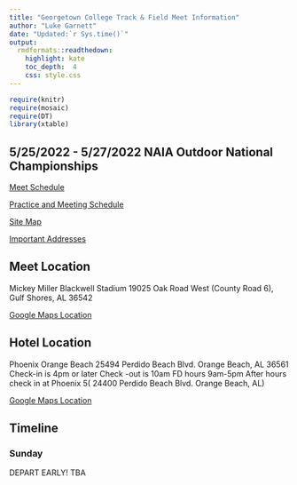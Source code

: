 ```yaml
---
title: "Georgetown College Track & Field Meet Information"
author: "Luke Garnett"
date: "Updated:`r Sys.time()`"
output:
  rmdformats::readthedown:
    highlight: kate
    toc_depth:  4
    css: style.css
---
```


```r
require(knitr)
require(mosaic)
require(DT)
library(xtable)
```



## 5/25/2022 - 5/27/2022 NAIA Outdoor National Championships

<a href="2022_OTF_Schedule_of_Events.pdf" target="_blank" class="btn btn-lg btn-outline">
    <i class="fa fa-file-pdf-o"></i>
    Meet Schedule
</a>

<a href="2022_OTF_Schedule.pdf" target="_blank" class="btn btn-lg btn-outline">
    <i class="fa fa-file-pdf-o"></i>
    Practice and Meeting Schedule
</a>

<a href="2022_NAIA_OTF_Site_Map_Gulf_Shores.pdf" target="_blank" class="btn btn-lg btn-outline">
    <i class="fa fa-file-pdf-o"></i>
    Site Map
</a>

<a href="2022_Addresses.pdf" target="_blank" class="btn btn-lg btn-outline">
    <i class="fa fa-file-pdf-o"></i>
    Important Addresses
</a>

## Meet Location

Mickey Miller Blackwell Stadium
19025 Oak Road West (County Road 6), Gulf Shores, AL 36542

[Google Maps Location](https://goo.gl/maps/CWybgkA7gBQBhy1j9)



## Hotel Location

Phoenix Orange Beach
25494 Perdido Beach Blvd.
Orange Beach, AL 36561
Check-in is 4pm or later
Check -out is 10am
FD hours 9am-5pm
After hours check in at Phoenix 5( 24400 Perdido Beach Blvd. Orange Beach, AL)

[Google Maps Location](https://goo.gl/maps/C9YcQLP6JFBYtEMT6)

## Timeline

### Sunday

DEPART EARLY! TBA
